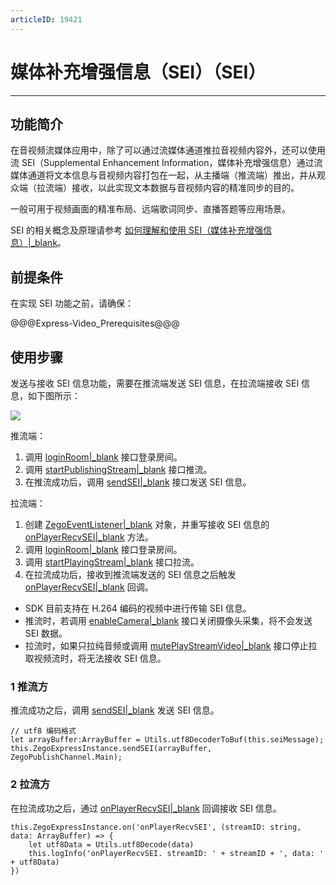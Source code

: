 ```yaml
---
articleID: 19421
---
```

# 媒体补充增强信息（SEI）（SEI）

- - -

## 功能简介

在音视频流媒体应用中，除了可以通过流媒体通道推拉音视频内容外，还可以使用流 SEI（Supplemental Enhancement Information，媒体补充增强信息）通过流媒体通道将文本信息与音视频内容打包在一起，从主播端（推流端）推出，并从观众端（拉流端）接收，以此实现文本数据与音视频内容的精准同步的目的。  
  
一般可用于视频画面的精准布局、远端歌词同步、直播答题等应用场景。

<div class="mk-hint">

SEI 的相关概念及原理请参考 [如何理解和使用 SEI（媒体补充增强信息）\|_blank](https://doc-zh.zego.im/faq/sei?product=ExpressVideo&platform=web)。
</div>

## 前提条件

在实现 SEI 功能之前，请确保：

@@@Express-Video_Prerequisites@@@

## 使用步骤

发送与接收 SEI 信息功能，需要在推流端发送 SEI 信息，在拉流端接收 SEI 信息，如下图所示：

<img src="/Pics/Common/ZegoExpressEngine/send_and_recv_sei_Andriod_new.png" />

推流端：

1. 调用 [loginRoom\|_blank](/unique-api/express-video-sdk/zh/ets_ohos/classes/_zegoexpressengine_.zegoexpressengine.html#loginroom) 接口登录房间。
2. 调用 [startPublishingStream\|_blank](/unique-api/express-video-sdk/zh/ets_ohos/classes/_zegoexpressengine_.zegoexpressengine.html#startpublishingstream) 接口推流。
3. 在推流成功后，调用 [sendSEI\|_blank](/unique-api/express-video-sdk/zh/ets_ohos/classes/_zegoexpressengine_.zegoexpressengine.html#sendsei) 接口发送 SEI 信息。

拉流端：

1. 创建 [ZegoEventListener\|_blank](/unique-api/express-video-sdk/zh/ets_ohos/interfaces/_zegoexpresseventhandler_.zegoeventlistener.html) 对象，并重写接收 SEI 信息的 [onPlayerRecvSEI\|_blank](/unique-api/express-video-sdk/zh/ets_ohos/interfaces/_zegoexpresseventhandler_.zegoeventlistener.html#onplayerrecvsei) 方法。
2. 调用 [loginRoom\|_blank](/unique-api/express-video-sdk/zh/ets_ohos/classes/_zegoexpressengine_.zegoexpressengine.html#loginroom) 接口登录房间。
3. 调用 [startPlayingStream\|_blank](/unique-api/express-video-sdk/zh/ets_ohos/classes/_zegoexpressengine_.zegoexpressengine.html#startplayingstream) 接口拉流。
4. 在拉流成功后，接收到推流端发送的 SEI 信息之后触发 [onPlayerRecvSEI\|_blank](/unique-api/express-video-sdk/zh/ets_ohos/interfaces/_zegoexpresseventhandler_.zegoeventlistener.html#onplayerrecvsei) 回调。

<div class="mk-warning">
 
- SDK 目前支持在 H.264 编码的视频中进行传输 SEI 信息。
- 推流时，若调用 [enableCamera\|_blank](/unique-api/express-video-sdk/zh/ets_ohos/classes/_zegoexpressengine_.zegoexpressengine.html#enablecamera) 接口关闭摄像头采集，将不会发送 SEI 数据。
- 拉流时，如果只拉纯音频或调用 [mutePlayStreamVideo\|_blank](/unique-api/express-video-sdk/zh/ets_ohos/classes/_zegoexpressengine_.zegoexpressengine.html#muteplaystreamvideo) 接口停止拉取视频流时，将无法接收 SEI 信息。
</div>

### 1 推流方

推流成功之后，调用 [sendSEI\|_blank](/unique-api/express-video-sdk/zh/ets_ohos/classes/_zegoexpressengine_.zegoexpressengine.html#sendsei) 发送 SEI 信息。

```ets
// utf8 编码格式
let arrayBuffer:ArrayBuffer = Utils.utf8DecoderToBuf(this.seiMessage);
this.ZegoExpressInstance.sendSEI(arrayBuffer, ZegoPublishChannel.Main);
```

### 2 拉流方

在拉流成功之后，通过 [onPlayerRecvSEI\|_blank](/unique-api/express-video-sdk/zh/ets_ohos/interfaces/_zegoexpresseventhandler_.zegoeventlistener.html#onplayerrecvsei) 回调接收 SEI 信息。

```ets
this.ZegoExpressInstance.on('onPlayerRecvSEI', (streamID: string, data: ArrayBuffer) => {
    let utf8Data = Utils.utf8Decode(data)
    this.logInfo('onPlayerRecvSEI. streamID: ' + streamID + ', data: '  + utf8Data)
})
```
